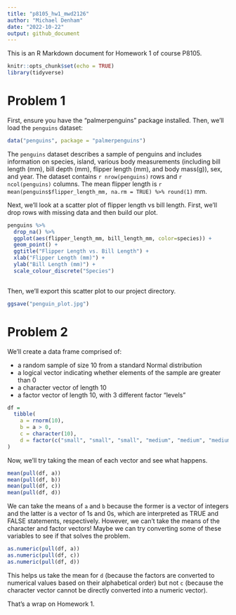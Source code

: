 ```yaml
---
title: "p8105_hw1_mwd2126"
author: "Michael Denham"
date: "2022-10-22"
output: github_document
---
```


This is an R Markdown document for Homework 1 of course P8105.

```r
knitr::opts_chunk$set(echo = TRUE)
library(tidyverse)
```

# Problem 1

First, ensure you have the "palmerpenguins" package installed. Then, we'll load the `penguins` dataset:

```r
data("penguins", package = "palmerpenguins")
```

The `penguins` dataset describes a sample of penguins and includes information on species, island, various body measurements (including bill length (mm), bill depth (mm), flipper length (mm), and body mass(g)), sex, and year. The dataset contains `r nrow(penguins)` rows and `r ncol(penguins)` columns. The mean flipper length is `r mean(penguins$flipper_length_mm, na.rm = TRUE) %>% round(1)` mm.

Next, we'll look at a scatter plot of flipper length vs bill length. First, we'll drop rows with missing data and then build our plot. 

```r
penguins %>% 
  drop_na() %>% 
  ggplot(aes(flipper_length_mm, bill_length_mm, color=species)) +
  geom_point() + 
  ggtitle("Flipper Length vs. Bill Length") + 
  xlab("Flipper Length (mm)") + 
  ylab("Bill Length (mm)") +
  scale_colour_discrete("Species")
 
```

Then, we'll export this scatter plot to our project directory.

```r
ggsave("penguin_plot.jpg")
```

# Problem 2

We'll create a data frame comprised of:

- a random sample of size 10 from a standard Normal distribution
- a logical vector indicating whether elements of the sample are greater than 0
- a character vector of length 10
- a factor vector of length 10, with 3 different factor “levels”

```r
df = 
  tibble(
    a = rnorm(10),
    b = a > 0,
    c = character(10),
    d = factor(c("small", "small", "small", "medium", "medium", "medium", "medium", "large", "large", "large"))
)
```

Now, we'll try taking the mean of each vector and see what happens.

```r
mean(pull(df, a))
mean(pull(df, b))
mean(pull(df, c))
mean(pull(df, d))
```
We can take the means of `a` and `b` because the former is a vector of integers and the latter is a vector of 1s and 0s, which are interpreted as TRUE and FALSE statements, respectively. However, we can't take the means of the character and factor vectors! Maybe we can try converting some of these variables to see if that solves the problem.

```r
as.numeric(pull(df, a))
as.numeric(pull(df, c))
as.numeric(pull(df, d))
```

This helps us take the mean for `d` (because the factors are converted to numerical values based on their alphabetical order) but not `c` (because the character vector cannot be directly converted into a numeric vector).

That's a wrap on Homework 1.


